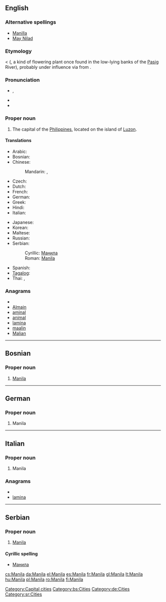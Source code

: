 {{wikipedia}}
{{also|manila}}
==English==

===Alternative spellings===
* [[Manilla]] {{qualifier|nonstandard}}
* [[May Nilad]] {{qualifier|historical}}

===Etymology===
{{etyl|tl}} {{term|Maynila|lang=tl}} < {{term|may nilad|lang=tl}} ({{term|may||there is|lang=tl}}, {{term|nilad|lang=tl}} a kind of flowering plant once found in the low-lying banks of the [[Pasig]] River), probably under influence via {{etyl|es}} from {{term|امان الله|أمان الله|sc=Arab|tr=amān Allāh|God’s protection|lang=ar}}.

===Pronunciation===
* {{a|UK}} {{IPA|/məˈnɪl.ə/}}, {{SAMPA|/m@"nIl.@/}}
* {{hyphenation|ma|nila}}
* {{rhymes|ɪlə}}

===Proper noun===
{{en-proper noun}}

# The capital of the [[Philippines]], located on the island of [[Luzon]].

====Translations====
{{trans-top|capital of the Philippines}}
* Arabic: {{t|ar|مانيلا|f|tr=maniila}}
* Bosnian: {{t-|bs|Manila|f}}
* Chinese:
*: Mandarin: {{t|cmn|馬尼拉|sc=Hani}},  {{t|cmn|马尼拉|tr=Mǎnílā|sc=Hani}}
* Czech: {{t|cs|Manila|f}}
* Dutch: {{t|nl|Manilla}}
* French: {{t+|fr|Manille|f}}
* German: {{t-|de|Manila|n}}
* Greek: {{t+|el|Μανίλα|tr=Maníla}}
* Hindi: {{t|hi|मनीला|tr=Manīlā|xs=Hindi}}
* Italian: {{t-|it|Manila|f}}
{{trans-mid}}
* Japanese: {{t|ja|マニラ|tr=Manira}}
* Korean: {{t|ko|마닐라|tr=Manilla}}
* Maltese: {{t-|mt|Manila|f|xs=Maltese}}
* Russian: {{t-|ru|Манила|f|tr=Maníla}}
* Serbian:
*: Cyrillic: [[Манила#Serbian|Манила]] {{f}}
*: Roman: [[Manila#Serbian|Manila]] {{f}}
* Spanish: {{t+|es|Manila|f}}
* [[Tagalog]]: {{t|tl|Maynila|xs=Tagalog}}
* Thai: {{t|th|มะนิลา|tr=má-ní-laa}},  {{t|th|กรุงมะนิลา|tr=grung-má-ní-laa}}
{{trans-bottom}}

===Anagrams===
* {{alphagram|aailmn}}
* [[Almain#English|Almain]]
* [[aminal#English|aminal]]
* [[animal#English|animal]]
* [[lamina#English|lamina]]
* [[maalin#English|maalin]]
* [[Malian#English|Malian]]


[[Category:Capital cities]]

----

==Bosnian==

===Proper noun===
{{inl|bs|proper noun|g=f}}

# [[Manila#English|Manila]]

[[Category:bs:Cities]]

----

==German==

===Proper noun===
{{infl|de|proper noun}}

# Manila

[[Category:de:Cities]]

----

==Italian==

===Proper noun===
{{inl|it|proper noun|g=f}}

# Manila

===Anagrams===
* {{alphagram|aailmn}}
* [[lamina#Italian|lamina]]

----

==Serbian==

===Proper noun===
{{inl|sr|proper noun|g=f}}

# [[Manila#English|Manila]]

====Cyrillic spelling====
* [[Манила#Serbian|Манила]]

[[Category:sr:Cities]]

[[cs:Manila]]
[[da:Manila]]
[[el:Manila]]
[[es:Manila]]
[[fr:Manila]]
[[gl:Manila]]
[[lt:Manila]]
[[hu:Manila]]
[[pl:Manila]]
[[ro:Manila]]
[[fi:Manila]]